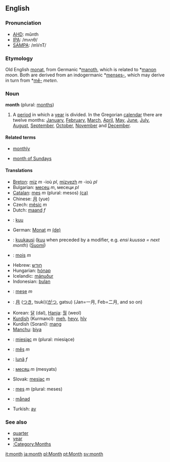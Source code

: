 ==English==
===Pronunciation===
*[[w:AHD|AHD]]: mŭnth
*[[w:IPA|IPA]]: /mʌnθ/
*[[w:SAMPA|SAMPA]]: /mVnT/

===Etymology===
Old English [[monat]], from Germanic *[[manoth]], which is related to *[[manon]] ''moon''. Both are derived from an indogermanic *[[menses-]], which may derive in turn from *[[mê-]] ''meten''.

===Noun===
'''month''' (plural: [[months]])

# A [[period]] in which a [[year]] is divided. In the Gregorian [[calendar]] there are twelve months: [[January]], [[February]], [[March]], [[April]], [[May]], [[June]], [[July]], [[August]], [[September]], [[October]], [[November]] and [[December]].

====Related terms====
*[[monthly]]

*[[month of Sundays]]

====Translations====
*[[Breton]]: [[miz]] ''m'' -ioù ''pl'', [[mizvezh]] ''m'' -ioù ''pl''
*Bulgarian: [[месец]] ''m'', месеци ''pl''
*[[Catalan]]: [[mes]] ''m'' (plural: mesos) [[:ca:mes|(ca)]] 
*Chinese: [[月]] (yue)
*Czech: [[měsíc]] ''m''
*Dutch: [[maand]] ''f''
*{{et}}: [[kuu]]
*German: [[Monat]] ''m'' [[:de:Monat|(de)]] 
*{{fi}}: [[kuukausi]] ([[kuu]] when preceded by a modifier, e.g. ''ensi kuussa = next month'') ([[:fi:kuukausi|Suomi]])
*{{fr}}: [[mois]] ''m''
*Hebrew: [[חודש]]
*Hungarian: [[hónap]]
*Icelandic: [[mánuður]]
*Indonesian: [[bulan]]
*{{it}}: [[mese]] ''m''
*{{ja}}: [[月]] ([[つき]], tsuki)([[がつ]], gatsu) (Jan=一月, Feb=二月, and so on)
*Korean: [[달]] (dal), [[Hanja]]: [[월]] (weol)
*[[Kurdish]] (Kurmancî): [[meh]], [[heyv]], [[hîv]]
*Kurdish (Soranî): [[mang]]
*[[Manchu]]: [[biya]]
*{{pl}}: [[miesiąc]] ''m'' (plural: miesiące)
*{{pt}}: [[mês]] ''m''
*{{ro}}: [[lună]] ''f''
*{{ru}}: [[месяц]] ''m'' (mesyats)
*Slovak: [[mesiac]] ''m''
*{{es}}: [[mes]] ''m'' (plural: meses)
*{{sv}}: [[månad]]
*Turkish: [[ay]]

===See also===
* [[quarter]] 
* [[year]]
* [[:Category:Months]]

[[it:month]]
[[ja:month]]
[[pl:Month]]
[[pt:Month]]
[[sv:month]]